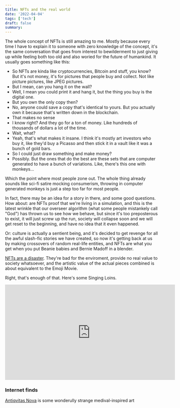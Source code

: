 ```yaml
---
title: NFTs and the real world
date: '2022-04-04'
tags: ['tech']
draft: false
summary: 
---
```

The whole concept of NFTs is still amazing to me. Mostly because every time I have to explain it to someone with zero knowledge of the concept, it's the same conversation that goes from interest to bewilderment to just giving up while feeling both too old and also woried for the future of humankind. It usually goes something like this:

- So NFTs are kinda like cryptocurrencies, Bitcoin and stuff, you know? But it's not money, it's for pictures that people buy and collect. Not like picture pictures, like JPEG pictures.
- But I mean, can you hang it on the wall?
- Well, I mean you could print it and hang it, but the thing you buy is the digital one.
- But you own the only copy then?
- No, anyone could save a copy that's identical to yours. But you actually own it because that's written down in the blockchain.
- That makes no sense
- I know right? And they go for a ton of money. Like hundreds of thousands of dollars a lot of the time.
- Wait, what?
- Yeah, that's what makes it insane. I think it's mostly art investors who buy it, like they'd buy a Picasso and then stick it in a vault like it was a bunch of gold bars.
- So I could just draw something and make money?
- Possibly. But the ones that do the best are these sets that are computer generated to have a bunch of variations. Like, there's this one with monkeys... 

Which the point where most people zone out. The whole thing already sounds like sci-fi satire mocking consumerism, throwing in computer generated monkeys is just a step too far for most people.

In fact, there may be an idea for a story in there, and some good questions. How about: are NFTs proof that we're living in a simulation, and this is the latest wrinkle that our overseer algorithm (what some people mistankely call "God") has thrown us to see how we behave, but since it's too preposterous to exist, it will just screw up the run, society will collapse soon and we will get reset to the beginning, and have no idea that it even happened.

Or: culture is actually a sentient being, and it's decided to get revenge for all the awful slash-fic stories we have created, so now it's getting back at us by making crossovers of random real-life entities, and NFTs are what you get when you put Beanie babies and Bernie Madoff in a blender.

[NFTs are a disaster](https://web3isgoinggreat.com/). They're bad for the enviroment, provide no real value to society whatsoever, and the artistic value of the actual pieces combined is about equivalent to the Emoji Movie.

Right, that's enough of that. Here's some Singing Loins.

<iframe width="560" height="315" src="https://www.youtube.com/embed/JPFKqWZRuww" title="YouTube video player" frameborder="0" allow="accelerometer; autoplay; clipboard-write; encrypted-media; gyroscope; picture-in-picture" allowfullscreen></iframe>

### Internet finds

[Antiqvitas Nova](https://www.antiqvitas-nova.art/levkas-2/) is some wonderully strange medival-inspired art